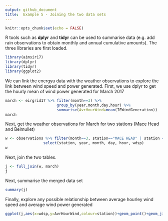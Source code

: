 ```yaml
---
output: github_document
title:  Example 5 - Joining the two data sets
---
```

```r
knitr::opts_chunk$set(echo = FALSE)

```

R tools such as **dplyr** and **tidyr** can be used to summarise data (e.g. add rain observations to obtain monthly and annual cumulative amounts). The three libraries are first loaded.

```r
library(aimsir17)
library(dplyr)
library(tidyr)
library(ggplot2)
```

We can link the energyu data with the weather observations to explore the link between wind speed and power generated. First, we use dplyr to get the hourly mean of wind power generated for March 2017

```r
march <- eirgrid17 %>% filter(month==3) %>%
                       group_by(year,month,day,hour) %>%
                       summarise(AvrHourWind=mean(IEWindGeneration))
march

```

Next, get the weather observations for March for two stations (Mace Head and Belmullet)
```r
w <- observations %>% filter(month==3, station=="MACE HEAD" | station == "BELMULLET") %>% 
                 select(station, year, month, day, hour, wdsp)
w
```

Next, join the two tables.
```r
j <- full_join(w, march)
j
```

Next, summarise the merged data set
```r
summary(j)
```


Finally, explore any possible relationship between average hourley wind speed and average wind power generated
```r
ggplot(j,aes(x=wdsp,y=AvrHourWind,colour=station))+geom_point()+geom_jitter()+geom_smooth()
```
